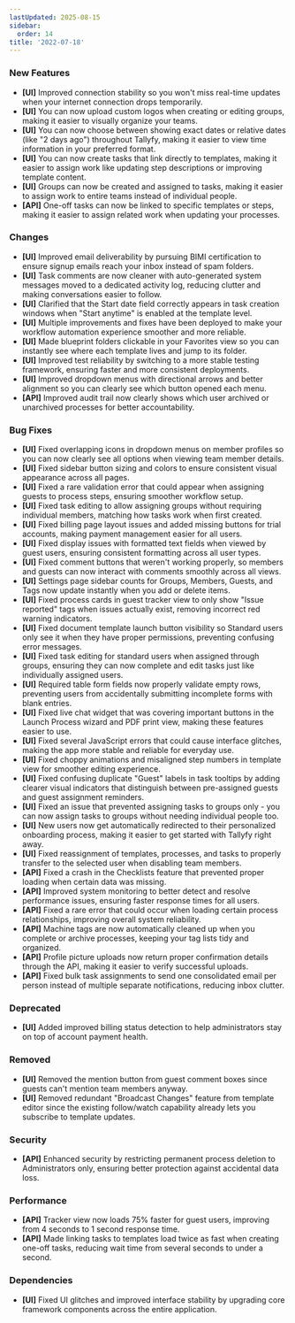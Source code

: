 ```yaml
---
lastUpdated: 2025-08-15
sidebar:
  order: 14
title: '2022-07-18'
---
```


### New Features

- **[UI]** Improved connection stability so you won't miss real-time updates when your internet connection drops temporarily.
- **[UI]** You can now upload custom logos when creating or editing groups, making it easier to visually organize your teams.
- **[UI]** You can now choose between showing exact dates or relative dates (like "2 days ago") throughout Tallyfy, making it easier to view time information in your preferred format.
- **[UI]** You can now create tasks that link directly to templates, making it easier to assign work like updating step descriptions or improving template content.
- **[UI]** Groups can now be created and assigned to tasks, making it easier to assign work to entire teams instead of individual people.
- **[API]** One-off tasks can now be linked to specific templates or steps, making it easier to assign related work when updating your processes.

### Changes

- **[UI]** Improved email deliverability by pursuing BIMI certification to ensure signup emails reach your inbox instead of spam folders.
- **[UI]** Task comments are now cleaner with auto-generated system messages moved to a dedicated activity log, reducing clutter and making conversations easier to follow.
- **[UI]** Clarified that the Start date field correctly appears in task creation windows when "Start anytime" is enabled at the template level.
- **[UI]** Multiple improvements and fixes have been deployed to make your workflow automation experience smoother and more reliable.
- **[UI]** Made blueprint folders clickable in your Favorites view so you can instantly see where each template lives and jump to its folder.
- **[UI]** Improved test reliability by switching to a more stable testing framework, ensuring faster and more consistent deployments.
- **[UI]** Improved dropdown menus with directional arrows and better alignment so you can clearly see which button opened each menu.
- **[API]** Improved audit trail now clearly shows which user archived or unarchived processes for better accountability.

### Bug Fixes

- **[UI]** Fixed overlapping icons in dropdown menus on member profiles so you can now clearly see all options when viewing team member details.
- **[UI]** Fixed sidebar button sizing and colors to ensure consistent visual appearance across all pages.
- **[UI]** Fixed a rare validation error that could appear when assigning guests to process steps, ensuring smoother workflow setup.
- **[UI]** Fixed task editing to allow assigning groups without requiring individual members, matching how tasks work when first created.
- **[UI]** Fixed billing page layout issues and added missing buttons for trial accounts, making payment management easier for all users.
- **[UI]** Fixed display issues with formatted text fields when viewed by guest users, ensuring consistent formatting across all user types.
- **[UI]** Fixed comment buttons that weren't working properly, so members and guests can now interact with comments smoothly across all views.
- **[UI]** Settings page sidebar counts for Groups, Members, Guests, and Tags now update instantly when you add or delete items.
- **[UI]** Fixed process cards in guest tracker view to only show "Issue reported" tags when issues actually exist, removing incorrect red warning indicators.
- **[UI]** Fixed document template launch button visibility so Standard users only see it when they have proper permissions, preventing confusing error messages.
- **[UI]** Fixed task editing for standard users when assigned through groups, ensuring they can now complete and edit tasks just like individually assigned users.
- **[UI]** Required table form fields now properly validate empty rows, preventing users from accidentally submitting incomplete forms with blank entries.
- **[UI]** Fixed live chat widget that was covering important buttons in the Launch Process wizard and PDF print view, making these features easier to use.
- **[UI]** Fixed several JavaScript errors that could cause interface glitches, making the app more stable and reliable for everyday use.
- **[UI]** Fixed choppy animations and misaligned step numbers in template view for smoother editing experience.
- **[UI]** Fixed confusing duplicate "Guest" labels in task tooltips by adding clearer visual indicators that distinguish between pre-assigned guests and guest assignment reminders.
- **[UI]** Fixed an issue that prevented assigning tasks to groups only - you can now assign tasks to groups without needing individual people too.
- **[UI]** New users now get automatically redirected to their personalized onboarding process, making it easier to get started with Tallyfy right away.
- **[UI]** Fixed reassignment of templates, processes, and tasks to properly transfer to the selected user when disabling team members.
- **[API]** Fixed a crash in the Checklists feature that prevented proper loading when certain data was missing.
- **[API]** Improved system monitoring to better detect and resolve performance issues, ensuring faster response times for all users.
- **[API]** Fixed a rare error that could occur when loading certain process relationships, improving overall system reliability.
- **[API]** Machine tags are now automatically cleaned up when you complete or archive processes, keeping your tag lists tidy and organized.
- **[API]** Profile picture uploads now return proper confirmation details through the API, making it easier to verify successful uploads.
- **[API]** Fixed bulk task assignments to send one consolidated email per person instead of multiple separate notifications, reducing inbox clutter.

### Deprecated

- **[UI]** Added improved billing status detection to help administrators stay on top of account payment health.

### Removed

- **[UI]** Removed the mention button from guest comment boxes since guests can't mention team members anyway.
- **[UI]** Removed redundant "Broadcast Changes" feature from template editor since the existing follow/watch capability already lets you subscribe to template updates.

### Security

- **[API]** Enhanced security by restricting permanent process deletion to Administrators only, ensuring better protection against accidental data loss.

### Performance

- **[API]** Tracker view now loads 75% faster for guest users, improving from 4 seconds to 1 second response time.
- **[API]** Made linking tasks to templates load twice as fast when creating one-off tasks, reducing wait time from several seconds to under a second.

### Dependencies

- **[UI]** Fixed UI glitches and improved interface stability by upgrading core framework components across the entire application.